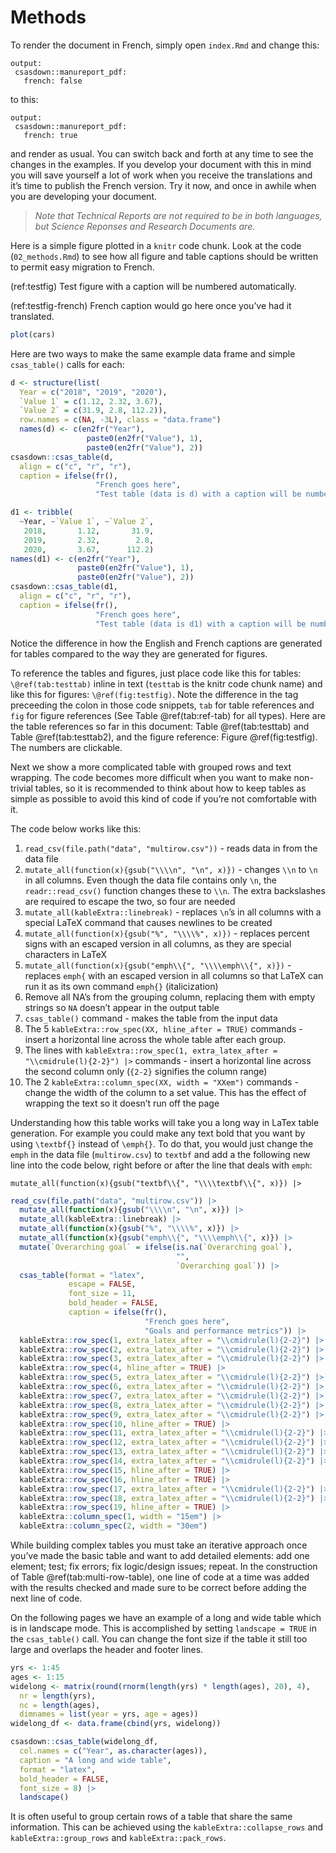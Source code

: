 # Methods

To render the document in French, simply open `index.Rmd` and change this:

````
output:
 csasdown::manureport_pdf:
   french: false
````
to this:
````
output:
 csasdown::manureport_pdf:
   french: true
````
and render as usual. You can switch back and forth at any time to see the changes in the examples. If you develop your document with this in mind you will save yourself a lot of work when you receive the translations and it's time to publish the French version. Try it now, and once in awhile when you are developing your document.

> *Note that Technical Reports are not required to be in both languages, but Science Reponses and Research Documents are.*

Here is a simple figure plotted in a `knitr` code chunk. Look at the code (`02_methods.Rmd`) to see how all figure and table captions should be written to permit easy migration to French.

(ref:testfig) Test figure with a caption will be numbered automatically.

(ref:testfig-french) French caption would go here once you've had it translated.

```r
plot(cars)
```

Here are two ways to make the same example data frame and simple `csas_table()` calls for each: 

```r
d <- structure(list(
  Year = c("2018", "2019", "2020"), 
  `Value 1` = c(1.12, 2.32, 3.67), 
  `Value 2` = c(31.9, 2.8, 112.2)), 
  row.names = c(NA, -3L), class = "data.frame")
  names(d) <- c(en2fr("Year"),
                 paste0(en2fr("Value"), 1),
                 paste0(en2fr("Value"), 2))
csasdown::csas_table(d,
  align = c("c", "r", "r"),
  caption = ifelse(fr(),
                   "French goes here",
                   "Test table (data is d) with a caption will be numbered automatically."))
```

```r
d1 <- tribble(
  ~Year, ~`Value 1`, ~`Value 2`,
   2018,       1.12,       31.9,
   2019,       2.32,        2.8,
   2020,       3.67,      112.2)
names(d1) <- c(en2fr("Year"),
               paste0(en2fr("Value"), 1),
               paste0(en2fr("Value"), 2))
csasdown::csas_table(d1,
  align = c("c", "r", "r"),
  caption = ifelse(fr(),
                   "French goes here",
                   "Test table (data is d1) with a caption will be numbered automatically."))
```

Notice the difference in how the English and French captions are generated for tables compared to the way they are generated for figures.

To reference the tables and figures, just place code like this for tables: `\@ref(tab:testtab)` inline in text (`testtab` is the knitr code chunk name) and like this for figures: `\@ref(fig:testfig)`. Note the difference in the tag preceeding the colon in those code snippets, `tab` for table references and `fig` for figure references (See Table \@ref(tab:ref-tab) for all types). Here are the table references so far in this document: Table \@ref(tab:testtab) and Table \@ref(tab:testtab2), and the figure reference: Figure \@ref(fig:testfig). The numbers are clickable.

Next we show a more complicated table with grouped rows and text wrapping. The code becomes more difficult when you want to make non-trivial tables, so it is recommended to think about how to keep tables as simple as possible to avoid this kind of code if you're not comfortable with it. 

The code below works like this:

1. `read_csv(file.path("data", "multirow.csv"))` - reads data in from the data file
2. `mutate_all(function(x){gsub("\\\\n", "\n", x)})` -  changes `\\n` to `\n` in all columns. Even though the data file contains only `\n`, the `readr::read_csv()` function changes these to `\\n`. The extra backslashes are required to escape the two, so four are needed
3. `mutate_all(kableExtra::linebreak)` -  replaces `\n`'s in all columns with a special LaTeX command that causes newlines to be created
4. `mutate_all(function(x){gsub("%", "\\\\%", x)})` - replaces percent signs with an escaped version in all columns, as they are special characters in LaTeX
5. `mutate_all(function(x){gsub("emph\\{", "\\\\emph\\{", x)})` - replaces `emph{` with an escaped version in all columns so that LaTeX can run it as its own command `emph{}` (italicization)
6. Remove all NA's from the grouping column, replacing them with empty strings so `NA` doesn't appear in the output table
7. `csas_table()` command - makes the table from the input data
8. The 5 `kableExtra::row_spec(XX, hline_after = TRUE)` commands - insert a horizontal line across the whole table after each group.
9. The lines with `kableExtra::row_spec(1, extra_latex_after = "\\cmidrule(l){2-2}") |>` commands - insert a horizontal line across the second column only (`{2-2}` signifies the column range)
10. The 2 `kableExtra::column_spec(XX, width = "XXem")` commands - change the width of the column to a set value. This has the effect of wrapping the text so it doesn't run off the page

Understanding how this table works will take you a long way in LaTex table generation. For example you could make any text bold that you want by using `\textbf{}` instead of `\emph{}`. To do that, you would just change the `emph` in the data file (`multirow.csv`) to `textbf` and add a the following new line into the code below, right before or after the line that deals with `emph`:

`mutate_all(function(x){gsub("textbf\\{", "\\\\textbf\\{", x)}) |>`

```r
read_csv(file.path("data", "multirow.csv")) |> 
  mutate_all(function(x){gsub("\\\\n", "\n", x)}) |> 
  mutate_all(kableExtra::linebreak) |>
  mutate_all(function(x){gsub("%", "\\\\%", x)}) |> 
  mutate_all(function(x){gsub("emph\\{", "\\\\emph\\{", x)}) |> 
  mutate(`Overarching goal` = ifelse(is.na(`Overarching goal`),
                                     "",
                                     `Overarching goal`)) |> 
  csas_table(format = "latex",
             escape = FALSE,
             font_size = 11,
             bold_header = FALSE,
             caption = ifelse(fr(),
                              "French goes here",
                              "Goals and performance metrics")) |>
  kableExtra::row_spec(1, extra_latex_after = "\\cmidrule(l){2-2}") |> 
  kableExtra::row_spec(2, extra_latex_after = "\\cmidrule(l){2-2}") |> 
  kableExtra::row_spec(3, extra_latex_after = "\\cmidrule(l){2-2}") |> 
  kableExtra::row_spec(4, hline_after = TRUE) |> 
  kableExtra::row_spec(5, extra_latex_after = "\\cmidrule(l){2-2}") |> 
  kableExtra::row_spec(6, extra_latex_after = "\\cmidrule(l){2-2}") |> 
  kableExtra::row_spec(7, extra_latex_after = "\\cmidrule(l){2-2}") |> 
  kableExtra::row_spec(8, extra_latex_after = "\\cmidrule(l){2-2}") |> 
  kableExtra::row_spec(9, extra_latex_after = "\\cmidrule(l){2-2}") |> 
  kableExtra::row_spec(10, hline_after = TRUE) |> 
  kableExtra::row_spec(11, extra_latex_after = "\\cmidrule(l){2-2}") |> 
  kableExtra::row_spec(12, extra_latex_after = "\\cmidrule(l){2-2}") |> 
  kableExtra::row_spec(13, extra_latex_after = "\\cmidrule(l){2-2}") |> 
  kableExtra::row_spec(14, extra_latex_after = "\\cmidrule(l){2-2}") |> 
  kableExtra::row_spec(15, hline_after = TRUE) |> 
  kableExtra::row_spec(16, hline_after = TRUE) |> 
  kableExtra::row_spec(17, extra_latex_after = "\\cmidrule(l){2-2}") |> 
  kableExtra::row_spec(18, extra_latex_after = "\\cmidrule(l){2-2}") |> 
  kableExtra::row_spec(19, hline_after = TRUE) |> 
  kableExtra::column_spec(1, width = "15em") |>
  kableExtra::column_spec(2, width = "30em")

```

While building complex tables you must take an iterative approach once you've made the basic table and want to add detailed elements: add one element; test; fix errors; fix logic/design issues; repeat. In the construction of Table \@ref(tab:multi-row-table), one line of code at a time was added with the results checked and made sure to be correct before adding the next line of code.

On the following pages we have an example of a long and wide table which is in landscape mode. This is accomplished by setting `landscape = TRUE` in the `csas_table()` call. You can change the font size if the table it still too large and overlaps the header and footer lines.

\clearpage

<!-- clearpage ends the page, and also dumps out all floats.
Floats are things like tables and figures. -->
```r
yrs <- 1:45
ages <- 1:15
widelong <- matrix(round(rnorm(length(yrs) * length(ages), 20), 4),
  nr = length(yrs),
  nc = length(ages),
  dimnames = list(year = yrs, age = ages))
widelong_df <- data.frame(cbind(yrs, widelong))

csasdown::csas_table(widelong_df,
  col.names = c("Year", as.character(ages)),
  caption = "A long and wide table",
  format = "latex",
  bold_header = FALSE,
  font_size = 8) |> 
  landscape()
```
\clearpage

It is often useful to group certain rows of a table that share the same information. This can be achieved using the `kableExtra::collapse_rows` and `kableExtra::group_rows` and `kableExtra::pack_rows`.